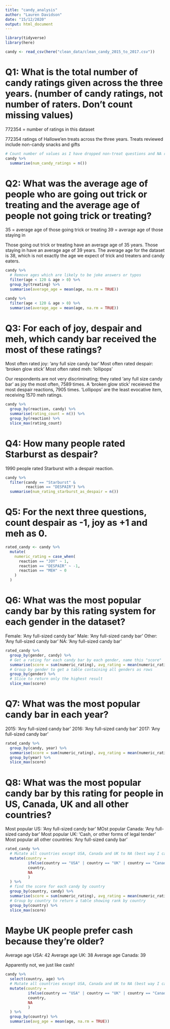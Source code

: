 ```yaml
---
title: "candy_analysis"
author: "Lauren Davidson"
date: "15/12/2020"
output: html_document
---
```


```r
library(tidyverse)
library(here)

candy <- read_csv(here("clean_data/clean_candy_2015_to_2017.csv"))
```

# Q1: What is the total number of candy ratings given across the three years. (number of candy ratings, not number of raters. Don’t count missing values)
772354 = number of ratings in this dataset

772354 ratings of Hallowe'en treats across the three years. Treats reviewed include non-candy snacks and gifts

```r
# Count number of values as I have dropped non-treat questions and NA reaction
candy %>% 
  summarise(num_candy_ratings = n())
```

# Q2: What was the average age of people who are going out trick or treating and the average age of people not going trick or treating?
35 = average age of those going trick or treating
39 = average age of those staying in

Those going out trick or treating have an average age of 35 years.
Those staying in have an average age of 39 years.
The average age for the dataset is 38, which is not exactly the age we expect of trick and treaters and candy eaters.

```r
candy %>% 
  # Remove ages which are likely to be joke answers or typos
  filter(age < 120 & age > 0) %>% 
  group_by(treating) %>% 
  summarise(average_age = mean(age, na.rm = TRUE))

candy %>% 
  filter(age < 120 & age > 0) %>% 
  summarise(average_age = mean(age, na.rm = TRUE))
```


# Q3: For each of joy, despair and meh, which candy bar received the most of these ratings?
Most often rated joy: 'any full size candy bar'
Most often rated despair: 'broken glow stick'
Most often rated meh: 'lollipops'

Our respondents are not very discriminating; they rated 'any full size candy bar' as joy the most often, 7589 times.
A 'broken glow stick' receieved the most despair reactions, 7905 times.
'Lollipops' are the least evocative item, receiving 1570 meh ratings.

```r
candy %>%
  group_by(reaction, candy) %>%
  summarise(rating_count = n()) %>%
  group_by(reaction) %>%
  slice_max(rating_count)
```


# Q4: How many people rated Starburst as despair?

1990 people rated Starburst with a despair reaction.

```r
candy %>% 
  filter(candy == "Starburst" &
         reaction == "DESPAIR") %>% 
  summarise(num_rating_starburst_as_despair = n())
```

# Q5: For the next three questions, count despair as -1, joy as +1 and meh as 0.

```r
rated_candy <- candy %>% 
  mutate(
    numeric_rating = case_when(
      reaction == "JOY" ~ 1,
      reaction == "DESPAIR" ~ -1,
      reaction == "MEH" ~ 0
    )
  )
```


# Q6: What was the most popular candy bar by this rating system for each gender in the dataset?
Female: 'Any full-sized candy bar'
Male: 'Any full-sized candy bar'
Other: 'Any full-sized candy bar'
NA: 'Any full-sized candy bar'

```r
rated_candy %>% 
  group_by(gender, candy) %>% 
  # Get a rating for each candy bar by each gender, name this "score"
  summarise(score = sum(numeric_rating), avg_rating = mean(numeric_rating)) %>% 
  # Group by gender to get a table containing all genders as rows
  group_by(gender) %>% 
  # Slice to return only the highest result
  slice_max(score)
```

# Q7: What was the most popular candy bar in each year?
2015: 'Any full-sized candy bar'
2016: 'Any full-sized candy bar'
2017: 'Any full-sized candy bar'

```r
rated_candy %>% 
  group_by(candy, year) %>% 
  summarise(score = sum(numeric_rating), avg_rating = mean(numeric_rating)) %>% 
  group_by(year) %>% 
  slice_max(score)
```


# Q8: What was the most popular candy bar by this rating for people in US, Canada, UK and all other countries?
Most popular US: 'Any full-sized candy bar'
MOst popular Canada: 'Any full-sized candy bar'
Most popular UK: 'Cash, or other forms of legal tender'
Most popular all other countries: 'Any full-sized candy bar'


```r
rated_candy %>% 
  # Mutate all countries except USA, Canada and UK to NA (best way I can find to group other countries and NA together)
  mutate(country = 
          ifelse(country == "USA" | country == "UK" | country == "Canada",
          country,
          NA
          )
  ) %>% 
  # find the score for each candy by country
  group_by(country, candy) %>% 
  summarise(score = sum(numeric_rating), avg_rating = mean(numeric_rating)) %>% 
  # Group by country to return a table showing rank by country
  group_by(country) %>% 
  slice_max(score)
```

# Maybe UK people prefer cash because they're older?
Average age USA: 42
Average age UK: 38
Average age Canada: 39

Apparently not, we just like cash!

```r
candy %>% 
  select(country, age) %>% 
  # Mutate all countries except USA, Canada and UK to NA (best way I can find to group other countries and NA together)
  mutate(country = 
          ifelse(country == "USA" | country == "UK" | country == "Canada",
          country,
          NA
          )
  ) %>% 
  group_by(country) %>% 
  summarise(avg_age = mean(age, na.rm = TRUE))
```

